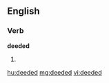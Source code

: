 ==English==
===Verb===
'''deeded'''
# {{past of|[[deed]]}}

[[hu:deeded]]
[[mg:deeded]]
[[vi:deeded]]